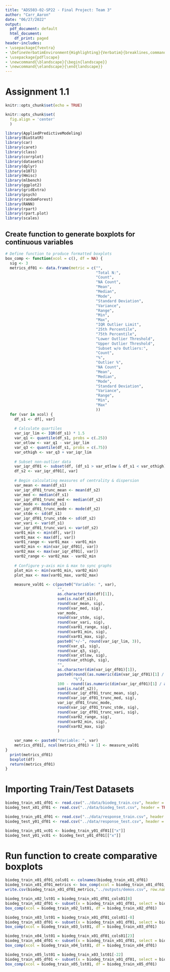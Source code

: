```yaml
---
title: "ADS503-02-SP22 - Final Project: Team 3"
author: "Carr_Aaron"
date: "06/27/2022"
output:
  pdf_document: default
  html_document:
    df_print: paged
header-includes:
- \usepackage{fvextra}
- \DefineVerbatimEnvironment{Highlighting}{Verbatim}{breaklines,commandchars=\\\{\}}
- \usepackage{pdflscape}
- \newcommand{\blandscape}{\begin{landscape}}
- \newcommand{\elandscape}{\end{landscape}}
---
```


# Assignment 1.1
```r
knitr::opts_chunk$set(echo = TRUE)
```

```r
knitr::opts_chunk$set(
  fig.align = 'center'
  )
```

```r
library(AppliedPredictiveModeling)
library(BioStatR)
library(car)
library(caret)
library(class)
library(corrplot)
library(datasets)
library(dplyr)
library(e1071)
library(Hmisc)
library(mlbench)
library(ggplot2)
library(gridExtra)
library(psych)
library(randomForest)
library(RANN)
library(rpart)
library(rpart.plot)
library(scales)
```

## Create function to generate boxplots for continuous variables
```r
# Define function to produce formatted boxplots
box_comp <- function(xcol = c(), df = NA) {
  sig <- 3
  metrics_df01 <- data.frame(metric = c("",
                                        "Total N:",
                                        "Count",
                                        "NA Count",
                                        "Mean",
                                        "Median",
                                        "Mode",
                                        "Standard Deviation",
                                        "Variance",
                                        "Range",
                                        "Min",
                                        "Max",
                                        "IQR Outlier Limit",
                                        "25th Percentile",
                                        "75th Percentile",
                                        "Lower Outlier Threshold",
                                        "Upper Outlier Threshold",
                                        "Subset w/o Outliers:",
                                        "Count",
                                        "%",
                                        "Outlier %",
                                        "NA Count",
                                        "Mean",
                                        "Median",
                                        "Mode",
                                        "Standard Deviation",
                                        "Variance",
                                        "Range",
                                        "Min",
                                        "Max"
                                        ))
  for (var in xcol) {
    df_s1 <- df[, var]
    
    # Calculate quartiles
    var_iqr_lim <- IQR(df_s1) * 1.5
    var_q1 <- quantile(df_s1, probs = c(.25))
    var_otlow <- var_q1 - var_iqr_lim
    var_q3 <- quantile(df_s1, probs = c(.75))
    var_othigh <- var_q3 + var_iqr_lim
    
    # Subset non-outlier data 
    var_iqr_df01 <- subset(df, (df_s1 > var_otlow & df_s1 < var_othigh))
    df_s2 <- var_iqr_df01[, var]
    
    # Begin calculating measures of centrality & dispersion
    var_mean <- mean(df_s1)
    var_iqr_df01_trunc_mean <- mean(df_s2)
    var_med <- median(df_s1)
    var_iqr_df01_trunc_med <- median(df_s2)
    var_mode <- mode(df_s1)
    var_iqr_df01_trunc_mode <- mode(df_s2)
    var_stde <- sd(df_s1)
    var_iqr_df01_trunc_stde <- sd(df_s2)
    var_vari <- var(df_s1)
    var_iqr_df01_trunc_vari <- var(df_s2)
    var01_min <- min(df[, var])
    var01_max <- max(df[, var])
    var01_range <- var01_max - var01_min
    var02_min <- min(var_iqr_df01[, var])
    var02_max <- max(var_iqr_df01[, var])
    var02_range <- var02_max - var02_min
    
    # Configure y-axis min & max to sync graphs
    plot_min <- min(var01_min, var02_min)
    plot_max <- max(var01_max, var02_max)
    
    measure_val01 <- c(paste0("Variable: ", var),
                       "",
                       as.character(dim(df)[1]),
                       sum(is.na(df_s1)),
                       round(var_mean, sig),
                       round(var_med, sig),
                       var_mode,
                       round(var_stde, sig),
                       round(var_vari, sig),
                       round(var01_range, sig),
                       round(var01_min, sig),
                       round(var01_max, sig),
                       paste0("+/-", round(var_iqr_lim, 3)),
                       round(var_q1, sig),
                       round(var_q3, sig),
                       round(var_otlow, sig),
                       round(var_othigh, sig),
                       "",
                       as.character(dim(var_iqr_df01)[1]),
                       paste0(round((as.numeric(dim(var_iqr_df01)[1] / as.numeric(dim(df)[1]))) * 100, 1),
                              "%"),
                       100 - round((as.numeric(dim(var_iqr_df01)[1] / as.numeric(dim(df)[1]))) * 100, 1),
                       sum(is.na(df_s2)),
                       round(var_iqr_df01_trunc_mean, sig),
                       round(var_iqr_df01_trunc_med, sig),
                       var_iqr_df01_trunc_mode,
                       round(var_iqr_df01_trunc_stde, sig),
                       round(var_iqr_df01_trunc_vari, sig),
                       round(var02_range, sig),
                       round(var02_min, sig),
                       round(var02_max, sig)
                       )
    
    var_name <- paste0("Variable: ", var)
    metrics_df01[, ncol(metrics_df01) + 1] <- measure_val01
}
  print(metrics_df01)
  boxplot(df)
  return(metrics_df01)
}
```

# Importing Train/Test Datasets
```r
biodeg_train_x01_df01 <- read.csv("../data/biodeg_train.csv", header = TRUE, sep = ",")
biodeg_test_x01_df01 <- read.csv("../data/biodeg_test.csv", header = TRUE, sep = ",")

biodeg_train_y01_df01 <- read.csv("../data/response_train.csv", header = TRUE, sep = ",")
biodeg_test_y01_df01 <- read.csv("../data/response_test.csv", header = TRUE, sep = ",")

biodeg_train_y01_vc01 <- biodeg_train_y01_df01[["x"]]
biodeg_test_y01_vc01 <- biodeg_test_y01_df01[["x"]]
```

# Run function to create comparative boxplots
```r
biodeg_train_x01_df01_cols01 <- colnames(biodeg_train_x01_df01)
biodeg_train_x01_df01_metrics <- box_comp(xcol = biodeg_train_x01_df01_cols01, df = biodeg_train_x01_df01)
write.csv(biodeg_train_x01_df01_metrics,"../outputs/demos.csv", row.names = FALSE)

biodeg_train_x02_lst01 = biodeg_train_x01_df01_cols01[8]
biodeg_train_x02_df01 <- subset(x = biodeg_train_x01_df01, select = biodeg_train_x02_lst01)
box_comp(xcol = biodeg_train_x02_lst01, df = biodeg_train_x02_df01)

biodeg_train_x03_lst01 = biodeg_train_x01_df01_cols01[-8]
biodeg_train_x03_df01 <- subset(x = biodeg_train_x01_df01, select = biodeg_train_x03_lst01)
box_comp(xcol = biodeg_train_x03_lst01, df = biodeg_train_x03_df01)

biodeg_train_x04_lst01 = biodeg_train_x01_df01_cols01[23]
biodeg_train_x04_df01 <- subset(x = biodeg_train_x01_df01, select = biodeg_train_x04_lst01)
box_comp(xcol = biodeg_train_x04_lst01, df = biodeg_train_x04_df01)

biodeg_train_x05_lst01 = biodeg_train_x03_lst01[-22]
biodeg_train_x05_df01 <- subset(x = biodeg_train_x01_df01, select = biodeg_train_x05_lst01)
box_comp(xcol = biodeg_train_x05_lst01, df = biodeg_train_x05_df01)
```

